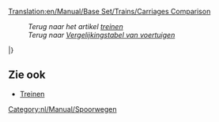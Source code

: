 [[Translation:en/Manual/Base Set/Trains/Carriages Comparison]]

:''Terug naar het artikel [[nl/Manual/Treinen|treinen]]''
:''Terug naar [[nl/Manual/Base Set/Voertuigenvergelijkingstabel|Vergelijkingstabel van voertuigen]]''
{{nl/Manual/Base Set/Trains/TreinWagonKop}}

{{en/Manual/Base Set/Trains/TrainCarriageRow|climate=TSR_
|name=[[nl/Manual/Base Set/Trains/Gepantserde wagon|Gepantserde wagon]]
|costGBP=1,494
|costUSD=2,988
|weightEmpty=30
|weightRail=32
|weightMonoRail=33 
|weightMagLev=33
|cargoType=kostbaarheden/goud/diamanten
|capacityRail=20 zakken
|capacityMonoRail=25 zakken
|capacityMagLev=27 zakken
}}

{{en/Manual/Base Set/Trains/TrainCarriageRow|
___Y|[[nl/Manual/Base Set/Trains/Batterijwagon|Batterijwagon]]|1,148|2,296|18|23|24|25|batterijen|22|27|29}}

{{en/Manual/Base Set/Trains/TrainCarriageRow|
___Y|[[nl/Manual/Base Set/Trains/Bellenwagon|Bellenwagon]]|1,113|2,226|21|22|22|22|bellen|20|25|27}}

{{en/Manual/Base Set/Trains/TrainCarriageRow|
___Y|[[nl/Manual/Base Set/Trains/Suikerspinnenwagon|Suikerspinnenwagon]]|1,042|2,084|20|50|55|57|suikerspin|30 ton|35 ton|37 ton}}

{{en/Manual/Base Set/Trains/TrainCarriageRow|
TS__|[[nl/Manual/Base Set/Trains/Kolenwagon|Kolenwagon]]|1,031|2,062|18|48|53|55|kolen|30 ton|35 ton|37 ton}}

{{en/Manual/Base Set/Trains/TrainCarriageRow|___Y|[[nl/Manual/Base Set/Trains/Colatanker|Colatanker]]|1,066|2,132|24|49|54|56|cola|25.000 liter|30.000 liter|32.000 liter}}

{{en/Manual/Base Set/Trains/TrainCarriageRow|
__R_|[[nl/Manual/Base Set/Trains/Koperwagon|Koperwagon]]|1,048|2,096|19|49|54|56|kopererts|30 ton|35 ton|37 ton}}

{{en/Manual/Base Set/Trains/TrainCarriageRow|
___Y|[[nl/Manual/Base Set/Trains/Frisdrankwagon|Frisdrankwagon]]|1,130|2,260|18|21|21|22|frisdrank|25|30|32}}

{{en/Manual/Base Set/Trains/TrainCarriageRow|
_SR_|[[nl/Manual/Base Set/Trains/Voedselwagon|Voedselwagon]]|1,119|2,238|22|47|52|54|voedsel|25 ton|30 ton|32 ton}}

{{en/Manual/Base Set/Trains/TrainCarriageRow|
__R_|[[nl/Manual/Base Set/Trains/Fruitwagon|Fruitwagon]]|1,066|2,132|18|43|48|50|fruit|25 ton|30 ton|32 ton}}

{{en/Manual/Base Set/Trains/TrainCarriageRow|
TSR_|[[nl/Manual/Base Set/Trains/Goederenwagon|Goederenwagon]]|1,113|2,226|21|33|36|37|goederen|25 kratten|30 kratten|32 kratten}}

{{en/Manual/Base Set/Trains/TrainCarriageRow|
TSR_|[[nl/Manual/Base Set/Trains/Graanwagon|Graanwagon]]|1,066|2,132|19|49|54|56|graan|30 ton|35 ton|37 ton}}

{{en/Manual/Base Set/Trains/TrainCarriageRow|
T___|[[nl/Manual/Base Set/Trains/IJzerertswagon|IJzerertswagon]]|1,048|2,096|19|49|54|56|ijzererts|30 ton|35 ton|37 ton}}

{{en/Manual/Base Set/Trains/TrainCarriageRow|
TS__|[[nl/Manual/Base Set/Trains/Veewagon|Veewagon]]|1,125|2,250|20|24|25|26|vee|25 items|30 items|32 items}}

{{en/Manual/Base Set/Trains/TrainCarriageRow|
TSRY|[[nl/Manual/Base Set/Trains/Postwagon|Postwagon]]|1,335|2,670|21|28|29|30|post|30 zakken|35 zakken|37 zakken}}

{{en/Manual/Base Set/Trains/TrainCarriageRow|
TSR_|[[nl/Manual/Base Set/Trains/Olietanker|Olietanker]]|1,171|2,342|24|54|59|61|olie|30.000|35.000|37.000 liter}}

{{en/Manual/Base Set/Trains/TrainCarriageRow|
_S__|[[nl/Manual/Base Set/Trains/Papierwagon|Papierwagon]]|1,148|2,296|18|38|43|45|papier|20 ton|25 ton|27 ton}}

{{en/Manual/Base Set/Trains/TrainCarriageRow|
TSRY|[[nl/Manual/Base Set/Trains/Passagierswagon|Passagierswagon]]|1,447|2,894|25|27|27|27|passagiers|40|45|47}}

{{en/Manual/Base Set/Trains/TrainCarriageRow|
___Y|[[nl/Manual/Base Set/Trains/Plasticwagon|Plasticwagon]]|1,119|2,238|18|48|53|55|plastic|30.000 liter|35.000 liter|37.000 liter}}

{{en/Manual/Base Set/Trains/TrainCarriageRow|
__R_|[[nl/Manual/Base Set/Trains/Rubberwagon|Rubberwagon]]|1,083|2,166|19|40|45|47|rubber|21.000 liter|26.000 liter|28.000 liter}}

{{en/Manual/Base Set/Trains/TrainCarriageRow|
T___|[[nl/Manual/Base Set/Trains/Staalwagon|Staalwagon]]|1,148|2,296|18|38|43|45|staal|20 ton|25 ton|27 ton}}

{{en/Manual/Base Set/Trains/TrainCarriageRow|
___Y|[[nl/Manual/Base Set/Trains/Suikerwagon|Suikerwagon]]|1,031|2,062|19|49|54|56|suiker|30 ton|35 ton|37 ton}}

{{en/Manual/Base Set/Trains/TrainCarriageRow|
___Y|[[nl/Manual/Base Set/Trains/Snoepwagon|Snoepwagon]]|1,060|2,120|21|28|30|31|snoep|25 zakken|30 zakken|32 zakken}}

{{en/Manual/Base Set/Trains/TrainCarriageRow|
___Y|[[nl/Manual/Base Set/Trains/Toffeewagon|Toffeewagon]]|1,125|2,250|20|50|55|57|toffee|30 ton|35 ton|37 ton}}

{{en/Manual/Base Set/Trains/TrainCarriageRow|
___Y|[[nl/Manual/Base Set/Trains/Speelgoedwagon|Speelgoedwagon]]|1,072|2,144|21|23|24|24|speelgoed|20|25|27}}

{{en/Manual/Base Set/Trains/TrainCarriageRow|
__R_|[[nl/Manual/Base Set/Trains/Watertanker|Watertanker]]|1,166|2,332|25|50|55|57|water|25.000 liter|30.000 liter|32.000 liter}}

{{en/Manual/Base Set/Trains/TrainCarriageRow|
TSR_|[[nl/Manual/Base Set/Trains/Houtwagon|Houtwagon]]|1,060|2,120|16|46|51|53|hout|30 ton|35 ton|37 ton}}

|}

==Zie ook==
* [[nl/Manual/Treinen#lijst-van-treinlocomotieven-en-wagons|Treinen]]

[[Category:nl/Manual/Spoorwegen]]